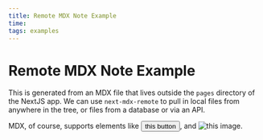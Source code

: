 ```yaml
---
title: Remote MDX Note Example
time: 
tags: examples
---
```



# Remote MDX Note Example

This is generated from an MDX file that lives outside the `pages` directory of the NextJS app. We can use `next-mdx-remote` to pull in local files from anywhere in the tree, or files from a database or via an API.

MDX, of course, supports elements like <Button>this button</Button>, and ![this image](/doge.jpg).

